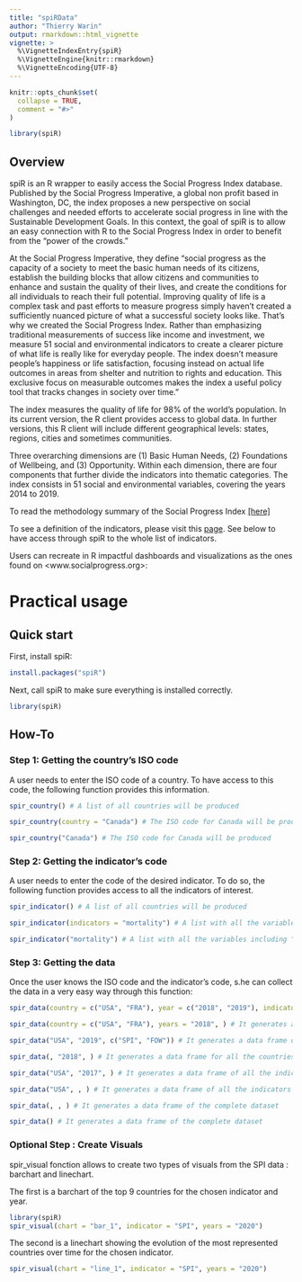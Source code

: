 ```yaml
---
title: "spiRData"
author: "Thierry Warin"
output: rmarkdown::html_vignette
vignette: >
  %\VignetteIndexEntry{spiR}
  %\VignetteEngine{knitr::rmarkdown}
  %\VignetteEncoding{UTF-8}
---
```


```r
knitr::opts_chunk$set(
  collapse = TRUE,
  comment = "#>"
)
```

```r
library(spiR)
```

## Overview

spiR is an R wrapper to easily access the Social Progress Index database. Published by the Social Progress Imperative, a global non profit based in Washington, DC, the index proposes a new perspective on social challenges and needed efforts to accelerate social progress in line with the Sustainable Development Goals. In this context, the goal of spiR is to allow an easy connection with R to the Social Progress Index in order to benefit from the "power of the crowds."

At the Social Progress Imperative, they define "social progress as the capacity of a society to meet the basic human needs of its citizens, establish the building blocks that allow citizens and communities to enhance and sustain the quality of their lives, and create the conditions for all individuals to reach their full potential. Improving quality of life is a complex task and past efforts to measure progress simply haven’t created a sufficiently nuanced picture of what a successful society looks like. That’s why we created the Social Progress Index. Rather than emphasizing traditional measurements of success like income and investment, we measure 51 social and environmental indicators to create a clearer picture of what life is really like for everyday people. The index doesn’t measure people’s happiness or life satisfaction, focusing instead on actual life outcomes in areas from shelter and nutrition to rights and education. This exclusive focus on measurable outcomes makes the index a useful policy tool that tracks changes in society over time." 

The index measures the quality of life for 98% of the world's population. In its current version, the R client provides access to global data. In further versions, this R client will include different geographical levels: states, regions, cities and sometimes communities.

Three overarching dimensions are (1) Basic Human Needs, (2) Foundations of Wellbeing, and (3) Opportunity. Within each dimension, there are four components that further divide the indicators into thematic categories. The index consists in 51 social and environmental variables, covering the years 2014 to 2019. 

To read the methodology summary of the Social Progress Index [[here]](https://legacy.socialprogress.org/assets/downloads/resources/2020/2020-Social-Progress-Index-Methodology.pdf){target="_blank"}

To see a definition of the indicators, please visit this [page](https://www.socialprogress.org/index/global/definitions/BHN/0/0). See below to have access through spiR to the whole list of indicators.

Users can recreate in R impactful dashboards and visualizations as the ones found on <www.socialprogress.org>:

# Practical usage

## Quick start

First, install spiR:

```r
install.packages("spiR")
```


Next, call spiR to make sure everything is installed correctly.

```r
library(spiR)
```

## How-To

### Step 1: Getting the country's ISO code

A user needs to enter the ISO code of a country. To have access to this code, the following function provides this information.

```r
spir_country() # A list of all countries will be produced

spir_country(country = "Canada") # The ISO code for Canada will be produced

spir_country("Canada") # The ISO code for Canada will be produced
```

### Step 2: Getting the indicator's code

A user needs to enter the code of the desired indicator. To do so, the following function provides access to all the indicators of interest.

```r
spir_indicator() # A list of all countries will be produced

spir_indicator(indicators = "mortality") # A list with all the variables including "mortlity" will be produced

spir_indicator("mortality") # A list with all the variables including "mortlity" will be produced
```

### Step 3: Getting the data

Once the user knows the ISO code and the indicator's code, s.he can collect the data in a very easy way through this function:

```r
spir_data(country = c("USA", "FRA"), year = c("2018", "2019"), indicators = "SPI") # It generates a data frame of the overall SPI indicator for the USA and France for the years 2018 and 2019

spir_data(country = c("USA", "FRA"), years = "2018", ) # It generates a data frame of all the indicators for the USA and France for the year 2018

spir_data("USA", "2019", c("SPI", "FOW")) # It generates a data frame of the SPI and FOW indicators for the USA in 2019

spir_data(, "2018", ) # It generates a data frame for all the countries and all the indicators for 2018

spir_data("USA", "2017", ) # It generates a data frame of all the indicators for the USA in 2017

spir_data("USA", , ) # It generates a data frame of all the indicators for all the years for the USA

spir_data(, , ) # It generates a data frame of the complete dataset

spir_data() # It generates a data frame of the complete dataset
```

### Optional Step : Create Visuals

spir_visual fonction allows to create two types of visuals from the SPI data : barchart and linechart.


The first is a barchart of the top 9 countries for the chosen indicator and year.


```r
library(spiR)
spir_visual(chart = "bar_1", indicator = "SPI", years = "2020")
```

The second is a linechart showing the evolution of the most represented countries over time for the chosen indicator.

```r
spir_visual(chart = "line_1", indicator = "SPI", years = "2020")
```


